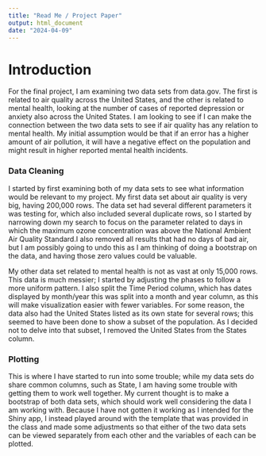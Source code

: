 ```yaml
---
title: "Read Me / Project Paper"
output: html_document
date: "2024-04-09"
---
```


# Introduction

For the final project, I am examining two data sets from data.gov. The first is related to air quality across the United States, and the other is related to mental health, looking at the number of cases of reported depression or anxiety also across the United States. I am looking to see if I can make the connection between the two data sets to see if air quality has any relation to mental health. My initial assumption would be that if an error has a higher amount of air pollution, it will have a negative effect on the population and might result in higher reported mental health incidents.

### Data Cleaning
I started by first examining both of my data sets to see what information would be relevant to my project. My first data set about air quality is very big, having 200,000 rows. The data set had several different parameters it was testing for, which also included several duplicate rows, so I started by narrowing down my search to focus on the parameter related to days in which the maximum ozone concentration was above the National Ambient Air Quality Standard.I also removed all results that had no days of bad air, but I am possibly going to undo this as I am thinking of doing a bootstrap on the data, and having those zero values could be valuable.

My other data set related to mental health is not as vast at only 15,000 rows. This data is much messier; I started by adjusting the phases to follow a more uniform pattern. I also split the Time Period column, which has dates displayed by month/year this was split into a month and year column, as this will make visualization easier with fewer variables. For some reason, the data also had the United States listed as its own state for several rows; this seemed to have been done to show a subset of the population. As I decided not to delve into that subset, I removed the United States from the States column. 

### Plotting
This is where I have started to run into some trouble; while my data sets do share common columns, such as State, I am having some trouble with getting them to work well together. My current thought is to make a bootstrap of both data sets, which should work well considering the data I am working with. Because I have not gotten it working as I intended for the Shiny app, I instead played around with the template that was provided in the class and made some adjustments so that either of the two data sets can be viewed separately from each other and the variables of each can be plotted.